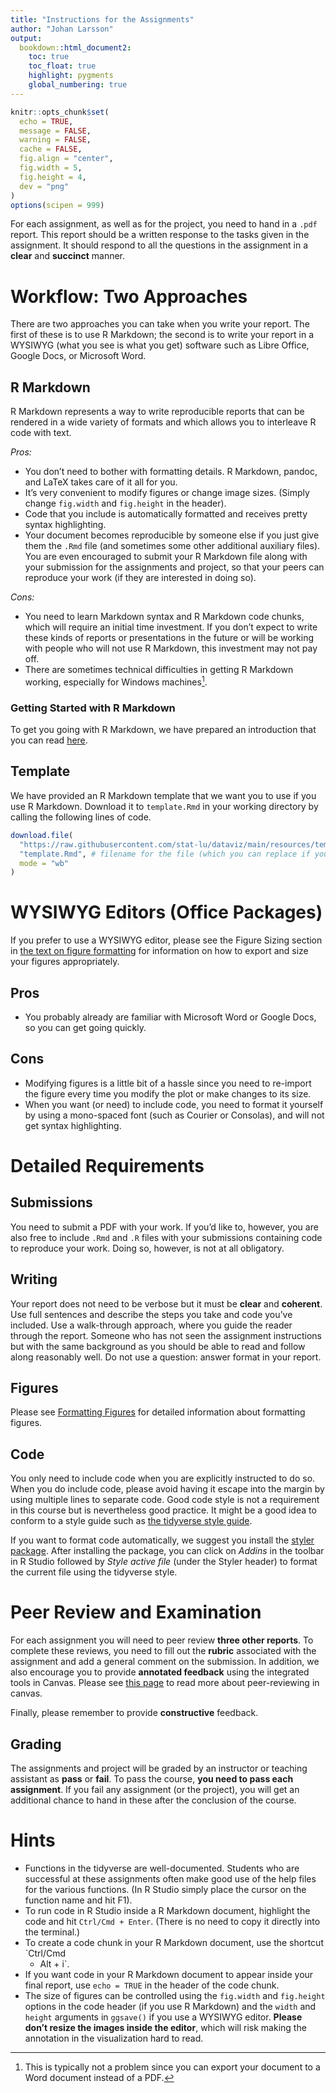 ```yaml
---
title: "Instructions for the Assignments"
author: "Johan Larsson"
output:
  bookdown::html_document2:
    toc: true
    toc_float: true
    highlight: pygments
    global_numbering: true
---
```


```r
knitr::opts_chunk$set(
  echo = TRUE,
  message = FALSE,
  warning = FALSE,
  cache = FALSE,
  fig.align = "center",
  fig.width = 5,
  fig.height = 4,
  dev = "png"
)
options(scipen = 999)
```

For each assignment, as well as for the project, you need to hand in a `.pdf`
report. This report should be a written response to the tasks given in the
assignment. It should respond to all the questions in the assignment in a
**clear** and **succinct** manner.

# Workflow: Two Approaches

There are two approaches you can take when you write your report. The first of
these is to use R Markdown; the second is to write your report in a WYSIWYG
(what you see is what you get) software such as Libre Office, Google Docs, or
Microsoft Word.

## R Markdown

R Markdown represents a way to write reproducible reports that can be rendered
in a wide variety of formats and which allows you to interleave R code with
text.

*Pros:*

* You don't need to bother with formatting details. R Markdown, pandoc, and
  LaTeX takes care of it all for you.
* It's very convenient to modify figures or change image sizes. (Simply
  change `fig.width` and `fig.height` in the header).
* Code that you include is automatically formatted and receives pretty
  syntax highlighting.
* Your document becomes reproducible by someone else if you just give them
  the `.Rmd` file (and sometimes some other additional auxiliary files). You
  are even encouraged to submit your R Markdown file along with your submission
  for the assignments and project, so that your peers can reproduce your work
  (if they are interested in doing so).

*Cons:*

* You need to learn Markdown syntax and R Markdown code chunks, which will
  require an initial time investment. If you don't expect
  to write these kinds of reports or presentations in the future or will be
  working with people who will not use R Markdown, this investment may not
  pay off.
* There are sometimes technical difficulties in getting R Markdown working,
  especially for Windows machines^[This is typically not a problem since you
  can export your document to a Word document instead of a PDF.].

### Getting Started with R Markdown

To get you going with R Markdown, we have prepared an introduction that you can
read
[here](https://github.com/stat-lu/dataviz/raw/main/pages/introduction-to-rmarkdown.pdf).

## Template

We have provided an R Markdown template that we want you to use if you use R
Markdown. Download it to `template.Rmd` in your working directory by calling
the following lines of code.

```r
download.file(
  "https://raw.githubusercontent.com/stat-lu/dataviz/main/resources/template.Rmd",
  "template.Rmd", # filename for the file (which you can replace if you want)
  mode = "wb"
)
```

# WYSIWYG Editors (Office Packages)

If you prefer to use a WYSIWYG editor, please see the Figure Sizing section in
[the text on figure formatting]() for information on how to export and size
your figures appropriately.

## Pros

* You probably already are familiar with Microsoft Word or Google Docs, so you
  can get going quickly.

## Cons

* Modifying figures is a little bit of a hassle since you need to re-import the
  figure every time you modify the plot or make changes to its size.
* When you want (or need) to include code, you need to format it yourself by
  using a mono-spaced font (such as Courier or Consolas), and will not get
  syntax highlighting.

# Detailed Requirements

## Submissions

You need to submit a PDF with your work. If you'd like to, however, you are
also free to include `.Rmd` and `.R` files with your submissions containing
code to reproduce your work. Doing so, however, is not at all obligatory.

## Writing

Your report does not need to be verbose but it must be **clear** and
**coherent**. Use full sentences and describe the steps you take and code
you've included. Use a walk-through approach, where you guide the reader
through the report. Someone who has not seen the assignment instructions but
with the same background as you should be able to read and follow along
reasonably well. Do not use a question: answer format in your report.

## Figures

Please see [Formatting
Figures](https://stat-lu.github.io/dataviz/pages/formatting-figures) for
detailed information about formatting figures.

## Code

You only need to include code when you are explicitly instructed to do so. When
you do include code, please avoid having it escape into the margin by using
multiple lines to separate code. Good code style is not a requirement in this
course but is nevertheless good practice. It might be a good idea to conform to
a style guide such as [the tidyverse style
guide](https://style.tidyverse.org/). 

If you want to format code automatically, we suggest you install the
[styler package](https://styler.r-lib.org/). After installing the package,
you can click on *Addins* in the toolbar in R Studio followed by
*Style active file* (under the Styler header) to format the 
current file using the tidyverse style.

# Peer Review and Examination

For each assignment you will need to peer review **three other reports**. To
complete these reviews, you need to fill out the **rubric** associated with the
assignment and add a general comment on the submission. In addition, we also
encourage you to provide **annotated feedback** using the integrated tools in
Canvas. Please see [this
page](https://community.canvaslms.com/t5/Student-Guide/How-do-I-submit-a-peer-review-to-an-assignment/ta-p/293)
to read more about peer-reviewing in canvas.

Finally, please remember to provide **constructive** feedback.

## Grading

The assignments and project will be graded by an instructor or teaching
assistant as **pass** or **fail**. To pass the course, **you need to pass each
assignment**. If you fail any assignment (or the project), you will get an
additional chance to hand in these after the conclusion of the course.

# Hints

- Functions in the tidyverse are well-documented. Students who are successful
  at these assignments often make good use of the help files for the various
  functions. (In R Studio simply place the cursor on the function name and hit
  F1).
- To run code in R Studio inside a R Markdown document, highlight the code and
  hit `Ctrl/Cmd + Enter`. (There is no need to copy it directly into the
  terminal.)
- To create a code chunk in your R Markdown document, use the shortcut `Ctrl/Cmd
  + Alt + i`.
- If you want code in your R Markdown document to appear inside your final
  report, use `echo = TRUE` in the header of the code chunk.
- The size of figures can be controlled using the `fig.width` and `fig.height`
  options in the code header (if you use R Markdown) and the `width` and
  `height` arguments in `ggsave()` if you use a WYSIWYG editor. **Please don't
  resize the images inside the editor**, which will risk making the annotation
  in the visualization hard to read.
